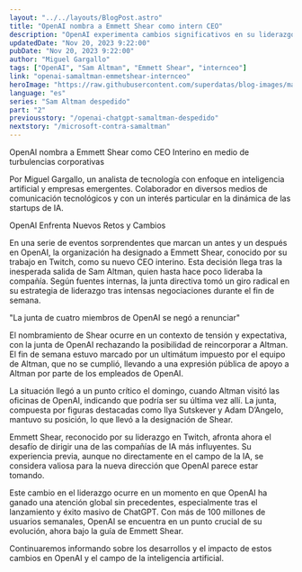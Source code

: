 ```yaml
---
layout: "../../layouts/BlogPost.astro"
title: "OpenAI nombra a Emmett Shear como intern CEO"
description: "OpenAI experimenta cambios significativos en su liderazgo: Emmett Shear, ex CEO y cofundador de Twitch, ha sido nombrado CEO interino. Este cambio sigue a la sorpresiva salida de Sam Altman, y se produce en medio de un periodo de intensas negociaciones y decisiones estratégicas."
updatedDate: "Nov 20, 2023 9:22:00"
pubDate: "Nov 20, 2023 9:22:00"
author: "Miguel Gargallo"
tags: ["OpenAI", "Sam Altman", "Emmett Shear", "internceo"]
link: "openai-samaltman-emmetshear-internceo"
heroImage: "https://raw.githubusercontent.com/superdatas/blog-images/main/openai-chatgpt-samaltman-despedido.png"
language: "es"
series: "Sam Altman despedido"
part: "2"
previousstory: "/openai-chatgpt-samaltman-despedido"
nextstory: "/microsoft-contra-samaltman"
---
```


OpenAI nombra a Emmett Shear como CEO Interino en medio de turbulencias corporativas

Por Miguel Gargallo, un analista de tecnología con enfoque en inteligencia artificial y empresas emergentes. Colaborador en diversos medios de comunicación tecnológicos y con un interés particular en la dinámica de las startups de IA.

OpenAI Enfrenta Nuevos Retos y Cambios

En una serie de eventos sorprendentes que marcan un antes y un después en OpenAI, la organización ha designado a Emmett Shear, conocido por su trabajo en Twitch, como su nuevo CEO interino. Esta decisión llega tras la inesperada salida de Sam Altman, quien hasta hace poco lideraba la compañía. Según fuentes internas, la junta directiva tomó un giro radical en su estrategia de liderazgo tras intensas negociaciones durante el fin de semana.

"La junta de cuatro miembros de OpenAI se negó a renunciar"

El nombramiento de Shear ocurre en un contexto de tensión y expectativa, con la junta de OpenAI rechazando la posibilidad de reincorporar a Altman. El fin de semana estuvo marcado por un ultimátum impuesto por el equipo de Altman, que no se cumplió, llevando a una expresión pública de apoyo a Altman por parte de los empleados de OpenAI.

La situación llegó a un punto crítico el domingo, cuando Altman visitó las oficinas de OpenAI, indicando que podría ser su última vez allí. La junta, compuesta por figuras destacadas como Ilya Sutskever y Adam D’Angelo, mantuvo su posición, lo que llevó a la designación de Shear.

Emmett Shear, reconocido por su liderazgo en Twitch, afronta ahora el desafío de dirigir una de las compañías de IA más influyentes. Su experiencia previa, aunque no directamente en el campo de la IA, se considera valiosa para la nueva dirección que OpenAI parece estar tomando.

Este cambio en el liderazgo ocurre en un momento en que OpenAI ha ganado una atención global sin precedentes, especialmente tras el lanzamiento y éxito masivo de ChatGPT. Con más de 100 millones de usuarios semanales, OpenAI se encuentra en un punto crucial de su evolución, ahora bajo la guía de Emmett Shear.

Continuaremos informando sobre los desarrollos y el impacto de estos cambios en OpenAI y el campo de la inteligencia artificial.
